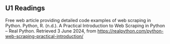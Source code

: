 ## U1 Readings {.unnumbered}

Free web article providing detailed code examples of web scraping in Python. 
Python, R. (n.d.). A Practical Introduction to Web Scraping in Python – Real Python. Retrieved 3 June 2024, from <https://realpython.com/python-web-scraping-practical-introduction/>
